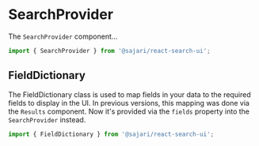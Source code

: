 
<SEO title="SearchProvider" description="The SearchProvider component..." />

# SearchProvider

The `SearchProvider` component...

```js
import { SearchProvider } from '@sajari/react-search-ui';
```

## FieldDictionary

The FieldDictionary class is used to map fields in your data to the required fields to display in the UI. In previous versions, this mapping was done via the `Results` component. Now it's provided via the `fields` property into the `SearchProvider` instead.

```js
import { FieldDictionary } from '@sajari/react-search-ui';
```
